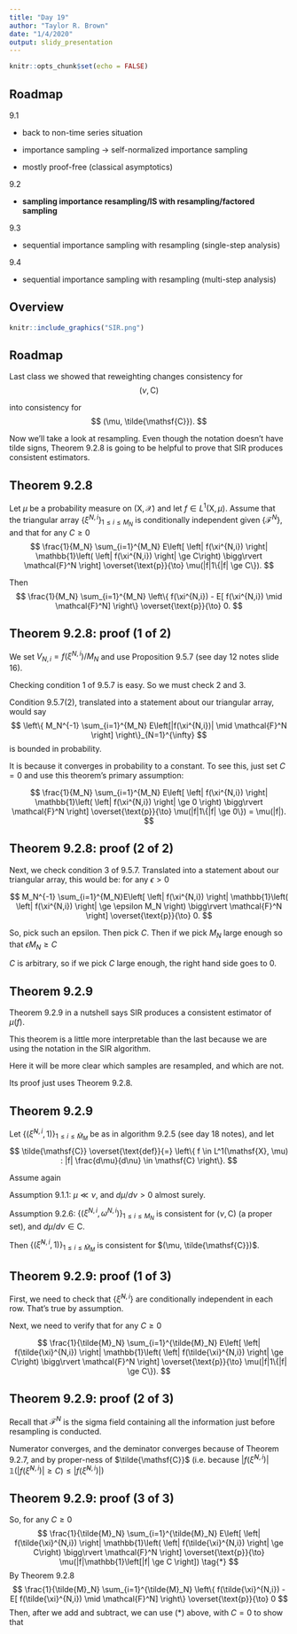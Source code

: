 ```yaml
---
title: "Day 19"
author: "Taylor R. Brown"
date: "1/4/2020"
output: slidy_presentation
---
```


```r
knitr::opts_chunk$set(echo = FALSE)
```


## Roadmap

9.1

- back to non-time series situation

- importance sampling -> self-normalized importance sampling

- mostly proof-free (classical asymptotics)

9.2

- **sampling importance resampling/IS with resampling/factored sampling** 

9.3

- sequential importance sampling with resampling (single-step analysis)

9.4

- sequential importance sampling with resampling (multi-step analysis)


## Overview

```r
knitr::include_graphics("SIR.png")
```


## Roadmap

Last class we showed that reweighting changes consistency for
$$
(\nu, \mathsf{C})
$$

into consistency for 
$$
(\mu, \tilde{\mathsf{C}}).
$$

Now we'll take a look at resampling. Even though the notation doesn't have tilde signs, Theorem 9.2.8 is going to be helpful to prove that SIR produces consistent estimators.

## Theorem 9.2.8

Let $\mu$ be a probability measure on $(\mathsf{X}, \mathcal{X})$ and let $f \in L^1(\mathsf{X},\mu)$. Assume that the triangular array $\{\xi^{N,i}\}_{1 \le i \le M_N}$ is conditionally independent given $\{\mathcal{F}^N\}$, and that for any $C \ge 0$
$$
\frac{1}{M_N} \sum_{i=1}^{M_N}  E\left[ \left| f(\xi^{N,i}) \right| \mathbb{1}\left( \left| f(\xi^{N,i}) \right| \ge C\right) \bigg\rvert \mathcal{F}^N \right] \overset{\text{p}}{\to} \mu(|f|1\{|f| \ge C\}).
$$

Then
$$
\frac{1}{M_N} \sum_{i=1}^{M_N} \left\{ f(\xi^{N,i}) - E[ f(\xi^{N,i}) \mid \mathcal{F}^N] \right\}  \overset{\text{p}}{\to} 0.
$$


## Theorem 9.2.8: proof (1 of 2)

We set $V_{N,i} = f(\xi^{N,i}) / M_N$ and use Proposition 9.5.7 (see day 12 notes slide 16).

Checking condition 1 of 9.5.7 is easy. So we must check 2 and 3. 

Condition 9.5.7(2), translated into a statement about our triangular array, would say
$$
\left\{ M_N^{-1} \sum_{i=1}^{M_N} E\left[|f(\xi^{N,i})|  \mid \mathcal{F}^N \right] \right\}_{N=1}^{\infty}
$$
is bounded in probability.

It is because it converges in probability to a constant. To see this, just set $C = 0$ and use this theorem's primary assumption:

$$
\frac{1}{M_N} \sum_{i=1}^{M_N}  E\left[ \left| f(\xi^{N,i}) \right| \mathbb{1}\left( \left| f(\xi^{N,i}) \right| \ge 0 \right) \bigg\rvert \mathcal{F}^N \right] \overset{\text{p}}{\to} \mu(|f|1\{|f| \ge 0\}) = \mu(|f|).
$$


## Theorem 9.2.8: proof (2 of 2)


Next, we check condition 3 of 9.5.7. Translated into a statement about our triangular array, this would be: for any $\epsilon > 0$

$$
M_N^{-1} \sum_{i=1}^{M_N}E\left[ \left| f(\xi^{N,i}) \right| \mathbb{1}\left( \left| f(\xi^{N,i}) \right| \ge \epsilon M_N \right) \bigg\rvert \mathcal{F}^N \right] \overset{\text{p}}{\to} 0.
$$

So, pick such an epsilon. Then pick $C$. Then if we pick $M_N$ large enough so that $\epsilon M_N \ge C$

\begin{align*}
&M_N^{-1} \sum_{i=1}^{M_N}E\left[ \left| f(\xi^{N,i}) \right| \mathbb{1}\left( \left| f(\xi^{N,i}) \right| \ge \epsilon M_N \right) \bigg\rvert \mathcal{F}^N \right] \\
&\le M_N^{-1} \sum_{i=1}^{M_N}E\left[ \left| f(\xi^{N,i}) \right| \mathbb{1}\left( \left| f(\xi^{N,i}) \right| \ge C \right) \bigg\rvert \mathcal{F}^N \right] \\
&\overset{\text{p}}{\to} \mu(|f|1\{|f| \ge C\}).
\end{align*}

$C$ is arbitrary, so if we pick $C$ large enough, the right hand side goes to $0$.


## Theorem 9.2.9

Theorem 9.2.9 in a nutshell says SIR produces a consistent estimator of $\mu(f)$.

This theorem is a little more interpretable than the last because we are using the notation in the SIR algorithm.

Here it will be more clear which samples are resampled, and which are not. 

Its proof just uses Theorem 9.2.8.


## Theorem 9.2.9


Let $\{(\tilde{\xi}^{N,i}, 1)\}_{1 \le i \le \tilde{M}_M}$ be as in algorithm 9.2.5 (see day 18 notes), and let 
$$
\tilde{\mathsf{C}} \overset{\text{def}}{=} \left\{ f \in L^1(\mathsf{X}, \mu) : |f| \frac{d\mu}{d\nu} \in \mathsf{C} \right\}.
$$

Assume again

Assumption 9.1.1: $\mu \ll \nu$, and $d\mu/d\nu > 0$ almost surely.

Assumption 9.2.6: $\{(\xi^{N,i}, \omega^{N,i} )\}_{1 \le i \le M_N}$ is consistent for $(\nu, \mathsf{C})$ (a proper set), and $d\mu/d\nu \in \mathsf{C}$. 

Then $\{(\tilde{\xi}^{N,i}, 1)\}_{1 \le i \le \tilde{M}_M}$ is consistent for $(\mu, \tilde{\mathsf{C}})$.


## Theorem 9.2.9: proof (1 of 3)

First, we need to check that $\{\tilde{\xi}^{N,i}\}$ are conditionally independent in each row. That's true by assumption.

Next, we need to verify that for any $C \ge 0$

$$
\frac{1}{\tilde{M}_N} \sum_{i=1}^{\tilde{M}_N}  E\left[ \left| f(\tilde{\xi}^{N,i}) \right| \mathbb{1}\left( \left| f(\tilde{\xi}^{N,i}) \right| \ge C\right) \bigg\rvert \mathcal{F}^N \right] \overset{\text{p}}{\to} \mu(|f|1\{|f| \ge C\}).
$$


## Theorem 9.2.9: proof (2 of 3)

Recall that $\mathcal{F}^N$ is the sigma field containing all the information just before resampling is conducted. 


\begin{align*}
&\frac{1}{\tilde{M}_N} \sum_{i=1}^{\tilde{M}_N}  E\left[ \left| f(\tilde{\xi}^{N,i}) \right| \mathbb{1}\left( \left| f(\tilde{\xi}^{N,i}) \right| \ge C\right) \bigg\rvert \mathcal{F}^N \right] \\
&= \sum_{i=1}^{M_N} \frac{ \omega^{N,i} \frac{d\mu}{d\nu}(\xi^{N,i}) }{ \sum_{j=1}^{M_N} \omega^{N,j} \frac{d\mu}{d\nu}(\xi^{N,j}) }  \left| f(\tilde{\xi}^{N,i}) \right| \mathbb{1}\left( \left| f(\tilde{\xi}^{N,i}) \right| \ge C\right) \\
&=  \frac{ M_N^{-1}\sum_{i=1}^{M_N} \omega^{N,i} \frac{d\mu}{d\nu}(\xi^{N,i}) \left| f(\tilde{\xi}^{N,i}) \right| \mathbb{1}\left( \left| f(\tilde{\xi}^{N,i}) \right| \ge C\right)  }{ M_N^{-1}\sum_{j=1}^{M_N} \omega^{N,j} \frac{d\mu}{d\nu}(\xi^{N,j}) }   
\end{align*}

Numerator converges, and the deminator converges because of Theorem 9.2.7, and by proper-ness of $\tilde{\mathsf{C}}$ (i.e. because $\left| f(\tilde{\xi}^{N,i}) \right| \mathbb{1}\left( \left| f(\tilde{\xi}^{N,i}) \right| \ge C\right) \le \left| f(\tilde{\xi}^{N,i}) \right|$)


## Theorem 9.2.9: proof (3 of 3)

So, for any $C \ge 0$
$$
\frac{1}{\tilde{M}_N} \sum_{i=1}^{\tilde{M}_N}  E\left[ \left| f(\tilde{\xi}^{N,i}) \right| \mathbb{1}\left( \left| f(\tilde{\xi}^{N,i}) \right| \ge C\right) \bigg\rvert \mathcal{F}^N \right] \overset{\text{p}}{\to} \mu(|f|\mathbb{1}\left[|f| \ge C \right]) \tag{*}
$$
By Theorem 9.2.8
$$
\frac{1}{\tilde{M}_N} \sum_{i=1}^{\tilde{M}_N} \left\{ f(\tilde{\xi}^{N,i}) - E[ f(\tilde{\xi}^{N,i}) \mid \mathcal{F}^N] \right\}  \overset{\text{p}}{\to} 0
$$
Then, after we add and subtract, we can use (*) above, with $C = 0$ to show that 


\begin{align*}
&\frac{1}{\tilde{M}_N} \sum_{i=1}^{\tilde{M}_N} \left\{ f(\tilde{\xi}^{N,i}) - \mu(f) \right\} \\
&=
\frac{1}{\tilde{M}_N} \sum_{i=1}^{\tilde{M}_N} \left\{ f(\tilde{\xi}^{N,i}) - E[ f(\tilde{\xi}^{N,i}) \mid \mathcal{F}^N] \right\} +
\frac{1}{\tilde{M}_N} \sum_{i=1}^{\tilde{M}_N} \left\{ E[ f(\tilde{\xi}^{N,i}) \mid \mathcal{F}^N] - \mu(f) \right\}\\
&\overset{\text{p}}{\to} 0.
\end{align*}